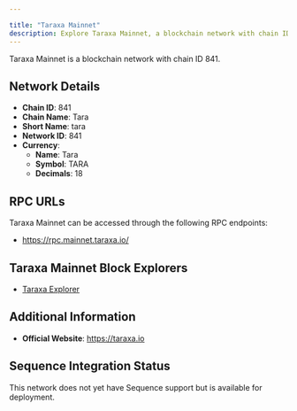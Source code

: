 ```yaml
---

title: "Taraxa Mainnet"
description: Explore Taraxa Mainnet, a blockchain network with chain ID 841. Learn about its native currency, Tara, and how to interact with the network.
---
```




Taraxa Mainnet is a blockchain network with chain ID 841.

## Network Details

- **Chain ID**: 841
- **Chain Name**: Tara
- **Short Name**: tara
- **Network ID**: 841
- **Currency**: 
  - **Name**: Tara
  - **Symbol**: TARA
  - **Decimals**: 18

## RPC URLs

Taraxa Mainnet can be accessed through the following RPC endpoints:

- https://rpc.mainnet.taraxa.io/

## Taraxa Mainnet Block Explorers

- [Taraxa Explorer](https://explorer.mainnet.taraxa.io)

## Additional Information

- **Official Website**: https://taraxa.io

## Sequence Integration Status

This network does not yet have Sequence support but is available for deployment.
